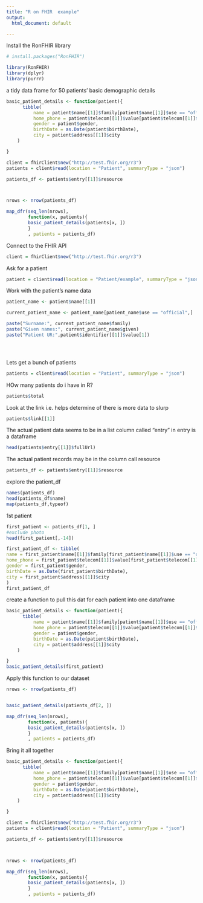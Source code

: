 ```yaml
---
title: "R on FHIR  example"
output:
  html_document: default

---
```

Install the RonFHIR library
```r
# install.packages("RonFHIR")

library(RonFHIR)
library(dplyr)
library(purrr)
```
a tidy data frame for 50 patients' basic demographic details

```r



basic_patient_details <- function(patient){
      tibble(
          name = patient$name[[1]]$family[patient$name[[1]]$use == "official"],
          home_phone = patient$telecom[[1]]$value[patient$telecom[[1]]$use == "home"],
          gender = patient$gender,
          birthDate = as.Date(patient$birthDate),
          city = patient$address[[1]]$city
    )

}

client = fhirClient$new("http://test.fhir.org/r3")
patients = client$read(location = "Patient", summaryType = "json")

patients_df <- patients$entry[[1]]$resource



nrows <- nrow(patients_df)

map_dfr(seq_len(nrows),
        function(x, patients){
        basic_patient_details(patients[x, ])
        }
        , patients = patients_df)

```



Connect to the FHIR API
```r
client = fhirClient$new("http://test.fhir.org/r3")
```
Ask for a patient

```r
patient = client$read(location = "Patient/example", summaryType = "json")
```
Work with the patient's name data
```r
patient_name <- patient$name[[1]]

current_patient_name <- patient_name[patient_name$use == "official",]

paste("Surname:", current_patient_name$family)
paste("Given names:", current_patient_name$given)
paste("Patient UR:",patient$identifier[[1]]$value[1])





```


Lets get a bunch of patients
```r
patients = client$read(location = "Patient", summaryType = "json")

```
HOw many patients do i have in R?
```r
patients$total
```
Look at the link i.e. helps determine of there is more data to slurp
```r
patients$link[[1]]

```
The actual patient data seems to be in a list column called "entry"
in entry is a dataframe
```r
head(patients$entry[[1]]$fullUrl)
```
The actual patient records may be in the column call resource
```r
patients_df <- patients$entry[[1]]$resource
```

explore the patient_df
```r
names(patients_df)
head(patients_df$name)
map(patients_df,typeof)
```


1st patient
```r

first_patient <- patients_df[1, ]
#exclude photo
head(first_patient[,-14])
```

```r
first_patient_df <- tibble(
name = first_patient$name[[1]]$family[first_patient$name[[1]]$use == "official"],
home_phone = first_patient$telecom[[1]]$value[first_patient$telecom[[1]]$use == "home"],
gender = first_patient$gender,
birthDate = as.Date(first_patient$birthDate),
city = first_patient$address[[1]]$city
)
first_patient_df

```
create a function to pull this dat for each patient into one dataframe
```r
basic_patient_details <- function(patient){
      tibble(
          name = patient$name[[1]]$family[patient$name[[1]]$use == "official"],
          home_phone = patient$telecom[[1]]$value[patient$telecom[[1]]$use == "home"],
          gender = patient$gender,
          birthDate = as.Date(patient$birthDate),
          city = patient$address[[1]]$city
    )

}
basic_patient_details(first_patient)
```

Apply this function to our dataset 
```r
nrows <- nrow(patients_df)


basic_patient_details(patients_df[2, ])

map_dfr(seq_len(nrows),
        function(x, patients){
        basic_patient_details(patients[x, ])
        }
        , patients = patients_df)
```

Bring it all together

```r



basic_patient_details <- function(patient){
      tibble(
          name = patient$name[[1]]$family[patient$name[[1]]$use == "official"],
          home_phone = patient$telecom[[1]]$value[patient$telecom[[1]]$use == "home"],
          gender = patient$gender,
          birthDate = as.Date(patient$birthDate),
          city = patient$address[[1]]$city
    )

}

client = fhirClient$new("http://test.fhir.org/r3")
patients = client$read(location = "Patient", summaryType = "json")

patients_df <- patients$entry[[1]]$resource



nrows <- nrow(patients_df)

map_dfr(seq_len(nrows),
        function(x, patients){
        basic_patient_details(patients[x, ])
        }
        , patients = patients_df)

```







